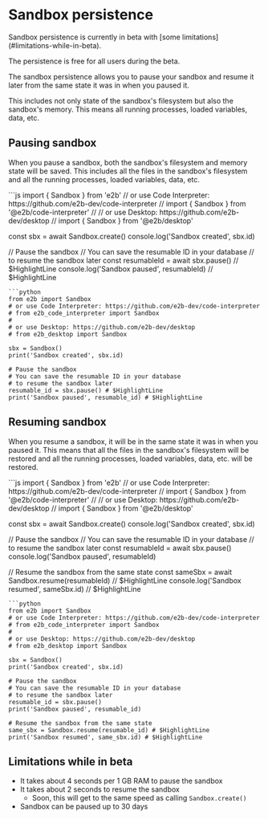 # Sandbox persistence

<Note>
Sandbox persistence is currently in beta with [some limitations](#limitations-while-in-beta).

The persistence is free for all users during the beta.
</Note>

The sandbox persistence allows you to pause your sandbox and resume it later from the same state it was in when you paused it.

This includes not only state of the sandbox's filesystem but also the sandbox's memory. This means all running processes, loaded variables, data, etc.

## Pausing sandbox
When you pause a sandbox, both the sandbox's filesystem and memory state will be saved. This includes all the files in the sandbox's filesystem and all the running processes, loaded variables, data, etc.

<CodeGroup>
```js
import { Sandbox } from 'e2b'
// or use Code Interpreter: https://github.com/e2b-dev/code-interpreter
// import { Sandbox } from '@e2b/code-interpreter'
//
// or use Desktop: https://github.com/e2b-dev/desktop
// import { Sandbox } from '@e2b/desktop'

const sbx = await Sandbox.create()
console.log('Sandbox created', sbx.id)

// Pause the sandbox
// You can save the resumable ID in your database
// to resume the sandbox later
const resumableId = await sbx.pause() // $HighlightLine
console.log('Sandbox paused', resumableId) // $HighlightLine
```
```python
from e2b import Sandbox
# or use Code Interpreter: https://github.com/e2b-dev/code-interpreter
# from e2b_code_interpreter import Sandbox
#
# or use Desktop: https://github.com/e2b-dev/desktop
# from e2b_desktop import Sandbox

sbx = Sandbox()
print('Sandbox created', sbx.id)

# Pause the sandbox
# You can save the resumable ID in your database
# to resume the sandbox later
resumable_id = sbx.pause() # $HighlightLine
print('Sandbox paused', resumable_id) # $HighlightLine
```
</CodeGroup>


## Resuming sandbox
When you resume a sandbox, it will be in the same state it was in when you paused it.
This means that all the files in the sandbox's filesystem will be restored and all the running processes, loaded variables, data, etc. will be restored.

<CodeGroup>
```js
import { Sandbox } from 'e2b'
// or use Code Interpreter: https://github.com/e2b-dev/code-interpreter
// import { Sandbox } from '@e2b/code-interpreter'
//
// or use Desktop: https://github.com/e2b-dev/desktop
// import { Sandbox } from '@e2b/desktop'

const sbx = await Sandbox.create()
console.log('Sandbox created', sbx.id)

// Pause the sandbox
// You can save the resumable ID in your database
// to resume the sandbox later
const resumableId = await sbx.pause()
console.log('Sandbox paused', resumableId)

// Resume the sandbox from the same state
const sameSbx = await Sandbox.resume(resumableId) // $HighlightLine
console.log('Sandbox resumed', sameSbx.id) // $HighlightLine
```
```python
from e2b import Sandbox
# or use Code Interpreter: https://github.com/e2b-dev/code-interpreter
# from e2b_code_interpreter import Sandbox
#
# or use Desktop: https://github.com/e2b-dev/desktop
# from e2b_desktop import Sandbox

sbx = Sandbox()
print('Sandbox created', sbx.id)

# Pause the sandbox
# You can save the resumable ID in your database
# to resume the sandbox later
resumable_id = sbx.pause()
print('Sandbox paused', resumable_id)

# Resume the sandbox from the same state
same_sbx = Sandbox.resume(resumable_id) # $HighlightLine
print('Sandbox resumed', same_sbx.id) # $HighlightLine
```
</CodeGroup>


## Limitations while in beta
- It takes about 4 seconds per 1 GB RAM to pause the sandbox
- It takes about 2 seconds to resume the sandbox
  - Soon, this will get to the same speed as calling `Sandbox.create()`
- Sandbox can be paused up to 30 days